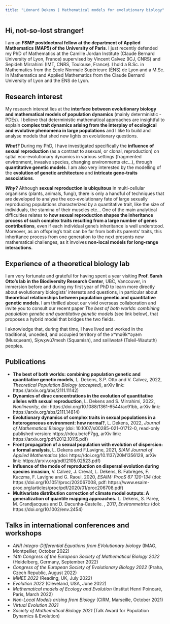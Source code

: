 ```yaml
---
title: "Léonard Dekens | Mathematical models for evolutionary biology"
---
```

  
## Hi, not-so-lost stranger!  

I am an __FSMP postdoctoral fellow at the department of Applied Mathematics (MAP5) of the University of Paris__. I just recently defended my PhD of Mathematics at the Camille Jordan Institute (Claude Bernard University of Lyon, France) supervised by Vincent Calvez (ICJ, CNRS) and Sepideh Mirrahimi (IMT, CNRS, Toulouse, France). I hold a B.Sc. in Mathematics from the École Normale Supérieure (ÉNS) de Lyon and a M.Sc. in Mathematics and Applied Mathematics from the Claude Bernard University of Lyon and the ÉNS de Lyon. 


## Research interest  

My research interest lies at the __interface between evolutionary biology and mathematical models of population dynamics__ (mainly deterministic - PDEs). I believe that deterministic mathematical approaches are insightful to explain __complex trait dynamics arising from the interplay of ecological and evolutive phenomena in large populations__ and I like to build and analyse models that shed new lights on evolutionary questions. 

__*What?*__ During my PhD, I have investigated specifically the __influence of sexual reproduction__ (as a contrast to asexual, or clonal, reproduction) on sptial eco-evolutionary dynamics in various settings (fragmented environment, invasive species, changing environments etc...), through __quantitative genetic models__. I am also very interested by the modelling of the __evolution of genetic architecture__ and __intricate gene-traits associations__.

__*Why?*__ Although __sexual reproduction is ubiquitous__ in multi-cellular organisms (plants, animals, fungi), there is only a handful of techniques that are developed to analyse the eco-evolutionary fate of large sexually reproducing populations characterized by a quantitative trait, like the size of individuals, the stamina of their muscles etc... One of the main analytical difficulties relates to __how sexual reproduction shapes the inheritance process of such complex traits resulting from a large number of genes contributions__, even if each individual gene's inheritance is well understood. Moreover, as an offspring's trait can be far from both its parents' traits, this inheritance process from one generation to the next presents new mathematical challenges, as it involves __non-local models for long-range interactions__.

## Experience of a theoretical biology lab

I am very fortunate and grateful for having spent a year visiting __Prof. Sarah Otto's lab in the Biodiversity Research Center__, UBC, Vancouver, in immersion before and during my first year of PhD to learn more directly about evolutionary biologists' interests and questions, in particular about __theoretical relationships between population genetic and quantitative genetic models__. I am thrilled about our vivid overseas collaboration and invite you to consult our recent paper *The best of both worlds: combining population genetic and quantitative genetic models* (see link below), that proposes a hybrid model that bridges the two fields.

I aknowledge that, during that time, I have lived and worked in the traditional, unceded, and occupied territory of the xʷməθkʷəy̓əm (Musqueam), Sḵwx̱wú7mesh (Squamish), and səlilwətaɬ (Tsleil-Waututh) peoples.

## Publications

- __The best of both worlds: combining population genetic and quantitative genetic models__, L. Dekens, S.P. Otto and V. Calvez, 2022, *Theoretical Population Biology (accepted)*, arXiv link: https://arxiv.org/abs/2111.11142)
- __Dynamics of dirac concentrations in the evolution of quantitative alleles with sexual reproduction__, L. Dekens and S. Mirrahimi, 2022, *Nonlinearity*, doi: https://doi.org/10.1088/1361-6544/ac91bb, arXiv link: https://arxiv.org/abs/2111.14814)
- __Evolutionary dynamics of complex traits in sexual populations in a heterogeneous environment: how normal?__, L. Dekens, 2022, *Journal of Mathematical Biology* (doi: 10.1007/s00285-021-01712-0, read-only published version: https://rdcu.be/cF7gg, arXiv link: https://arxiv.org/pdf/2012.10115.pdf)
- __Front propagation of a sexual population with evolution of dispersion: a formal analysis__, L. Dekens and F.Lavigne, 2021, *SIAM Journal of Applied Mathematics* (doi: https://doi.org/10.1137/20M1356129, arXiv link: https://arxiv.org/pdf/2105.02523.pdf)
- __Influence of the mode of reproduction on dispersal evolution during species invasion__, V.  Calvez, J.  Crevat, L. Dekens, B.  Fabrèges, F.  Kuczma, F.  Lavigne and G.  Raoul, 2020, *ESAIM: ProcS 67 120-134* (doi:  		https://doi.org/10.1051/proc/202067008, pdf: https://www.esaim-proc.org/articles/proc/pdf/2020/01/proc206708.pdf)
- __Multivariate distribution correction of climate model outputs: A generalization of quantile mapping approaches.__ L. Dekens, S. Parey, M. Grandjacques and D. Dacunha‐Castelle. , 2017, *Environmetrics* (doi: https://doi.org/10.1002/env.2454)


## Talks in international conferences and workshops


- *ANR Integro-Differential Equations from EVolutionary biology* (IMAG,  Montpellier, October 2022)
- *14th Congress of the European Society of Mathematical Biology 2022* (Heidelberg, Germany, September 2022)
- *Congress of the European Society of Evolutionary Biology 2022* (Praha, Czech Republic, August 2022)
- *MMEE 2022* (Reading, UK, July 2022)
- *Evolution 2022* (Cleveland, USA, June 2022)
- *Mathematical models of Ecology and Evolution* (Institut Henri Poincaré, Paris, March 2022)
- *Non-Local Models arising from Biology* (CIRM, Marseille, October 2021)
- *Virtual Evolution 2021*
- *Society of Mathematical Biology 2021* (Talk Award for Population Dynamics & Evolution)
